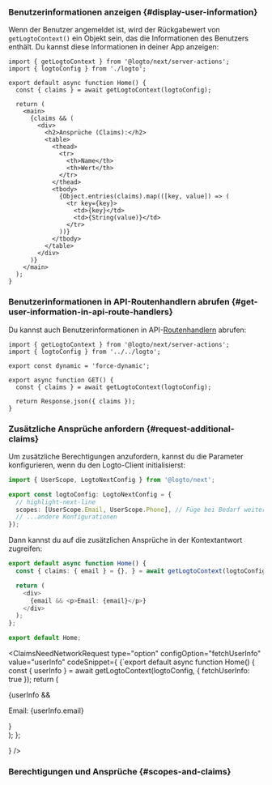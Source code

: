 

### Benutzerinformationen anzeigen \{#display-user-information}

Wenn der Benutzer angemeldet ist, wird der Rückgabewert von `getLogtoContext()` ein Objekt sein, das die Informationen des Benutzers enthält. Du kannst diese Informationen in deiner App anzeigen:

```tsx title="app/page.tsx"
import { getLogtoContext } from '@logto/next/server-actions';
import { logtoConfig } from './logto';

export default async function Home() {
  const { claims } = await getLogtoContext(logtoConfig);

  return (
    <main>
      {claims && (
        <div>
          <h2>Ansprüche (Claims):</h2>
          <table>
            <thead>
              <tr>
                <th>Name</th>
                <th>Wert</th>
              </tr>
            </thead>
            <tbody>
              {Object.entries(claims).map(([key, value]) => (
                <tr key={key}>
                  <td>{key}</td>
                  <td>{String(value)}</td>
                </tr>
              ))}
            </tbody>
          </table>
        </div>
      )}
    </main>
  );
}
```

### Benutzerinformationen in API-Routenhandlern abrufen \{#get-user-information-in-api-route-handlers}

Du kannst auch Benutzerinformationen in API-[Routenhandlern](https://nextjs.org/docs/app/building-your-application/routing/route-handlers) abrufen:

```tsx title="app/api/profile/route.ts"
import { getLogtoContext } from '@logto/next/server-actions';
import { logtoConfig } from '../../logto';

export const dynamic = 'force-dynamic';

export async function GET() {
  const { claims } = await getLogtoContext(logtoConfig);

  return Response.json({ claims });
}
```

### Zusätzliche Ansprüche anfordern \{#request-additional-claims}

<FindUserInfoMissing method="getLogtoContext" />

<ScopesAndClaimsIntroduction />

Um zusätzliche Berechtigungen anzufordern, kannst du die Parameter konfigurieren, wenn du den Logto-Client initialisierst:

```ts title="app/logto.ts"
import { UserScope, LogtoNextConfig } from '@logto/next';

export const logtoConfig: LogtoNextConfig = {
  // highlight-next-line
  scopes: [UserScope.Email, UserScope.Phone], // Füge bei Bedarf weitere Berechtigungen hinzu
  // ...andere Konfigurationen
});
```

Dann kannst du auf die zusätzlichen Ansprüche in der Kontextantwort zugreifen:

```ts title="app/page.tsx"
export default async function Home() {
  const { claims: { email } = {}, } = await getLogtoContext(logtoConfig);

  return (
    <div>
      {email && <p>Email: {email}</p>}
    </div>
  );
};

export default Home;
```

<ClaimsNeedNetworkRequest
  type="option"
  configOption="fetchUserInfo"
  value="userInfo"
  codeSnippet={
    <CodeBlock language="ts" title="app/page.tsx">{`export default async function Home() {
  const { userInfo } = await getLogtoContext(logtoConfig, { fetchUserInfo: true });
  return (
    <div>
      {userInfo && <p>Email: {userInfo.email}</p>}
    </div>
  );
};

  }
/>

### Berechtigungen und Ansprüche \{#scopes-and-claims}

<ScopesAndClaims />
